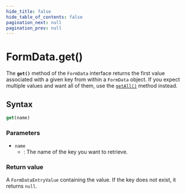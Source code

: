 ```yaml
---
hide_title: false
hide_table_of_contents: false
pagination_next: null
pagination_prev: null
---
```

# FormData.get()

The **`get()`** method of the `FormData` interface returns the first value associated with a given key from within a `FormData` object. If you expect multiple values and want all of them, use the [`getAll()`](../../../globals/FormData/prototype/getAll.mdx) method instead.

## Syntax

```js
get(name)
```

### Parameters

- `name`
  - : The name of the key you want to retrieve.

### Return value

A `FormDataEntryValue` containing the value. If the key does not exist, it returns `null`.
